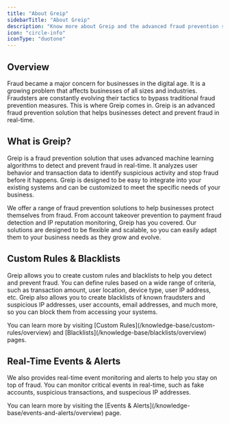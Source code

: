 ```yaml
---
title: "About Greip"
sidebarTitle: "About Greip"
description: "Know more about Greip and the advanced fraud prevention solutoins we offer"
icon: "circle-info"
iconType: "duotone"
---
```


## Overview

Fraud became a major concern for businesses in the digital age. It is a growing problem that affects businesses of all sizes and industries. Fraudsters are constantly evolving their tactics to bypass traditional fraud prevention measures. This is where Greip comes in. Greip is an advanced fraud prevention solution that helps businesses detect and prevent fraud in real-time.

## What is Greip?

Greip is a fraud prevention solution that uses advanced machine learning algorithms to detect and prevent fraud in real-time. It analyzes user behavior and transaction data to identify suspicious activity and stop fraud before it happens. Greip is designed to be easy to integrate into your existing systems and can be customized to meet the specific needs of your business.

We offer a range of fraud prevention solutions to help businesses protect themselves from fraud. From account takeover prevention to payment fraud detection and IP reputation monitoring, Greip has you covered. Our solutions are designed to be flexible and scalable, so you can easily adapt them to your business needs as they grow and evolve.

## Custom Rules & Blacklists

Greip allows you to create custom rules and blacklists to help you detect and prevent fraud. You can define rules based on a wide range of criteria, such as transaction amount, user location, device type, user IP address, etc. Greip also allows you to create blacklists of known fraudsters and suspicious IP addresses, user accounts, email addresses, and much more, so you can block them from accessing your systems.

<Tip>
  You can learn more by visiting [Custom
  Rules](/knowledge-base/custom-rules/overview) and
  [Blacklists](/knowledge-base/blacklists/overview) pages.
</Tip>

## Real-Time Events & Alerts

We also provides real-time event monitoring and alerts to help you stay on top of fraud. You can monitor critical events in real-time, such as fake accounts, suspicious transactions, and suspecious IP addresses.

<Tip>
  You can learn more by visiting the [Events &
  Alerts](/knowledge-base/events-and-alerts/overview) page.
</Tip>
